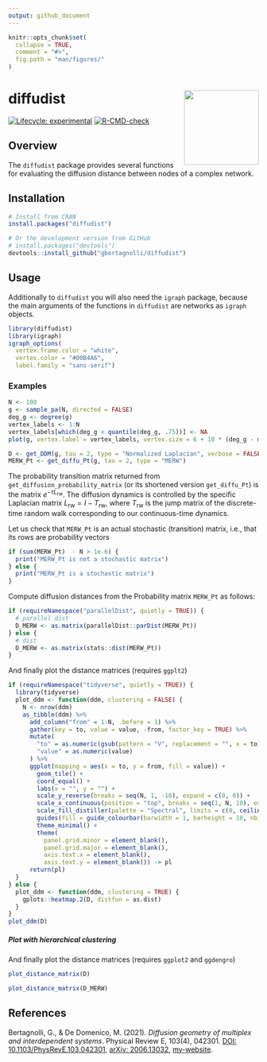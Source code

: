 ```yaml
---
output: github_document
---
```


<!-- README.md is generated from README.Rmd. Please edit that file -->

```r
knitr::opts_chunk$set(
  collapse = TRUE,
  comment = "#>",
  fig.path = "man/figures/"
)
```

# diffudist <img src="man/figures/diffudist.png" align="right" alt="" width="150"/>

<!-- badges: start -->
[![Lifecycle: experimental](https://img.shields.io/badge/lifecycle-experimental-orange.svg)](https://lifecycle.r-lib.org/articles/stages.html#experimental)
  [![R-CMD-check](https://github.com/gbertagnolli/diffudist/workflows/R-CMD-check/badge.svg)](https://github.com/gbertagnolli/diffudist/actions)
<!-- badges: end -->

## Overview

The `diffudist` package provides several functions for evaluating the diffusion distance between nodes of a complex network.

## Installation

```r
# Install from CRAN
install.packages("diffudist")

# Or the development version from GitHub
# install.packages("devtools")
devtools::install_github("gbertagnolli/diffudist")
```

## Usage

Additionally to `diffudist` you will also need the `igraph` package, because the main arguments of the functions in `diffudist` are networks as `igraph` objects.

```r
library(diffudist)
library(igraph)
igraph_options(
  vertex.frame.color = "white",
  vertex.color = "#00B4A6",
  label.family = "sans-serif")
```

### Examples

```r
N <- 100
g <- sample_pa(N, directed = FALSE)
deg_g <- degree(g)
vertex_labels <- 1:N
vertex_labels[which(deg_g < quantile(deg_g, .75))] <- NA
plot(g, vertex.label = vertex_labels, vertex.size = 6 + 10 * (deg_g - min(deg_g)) / max(deg_g))
```


```r
D <- get_DDM(g, tau = 2, type = "Normalized Laplacian", verbose = FALSE)
MERW_Pt <- get_diffu_Pt(g, tau = 2, type = "MERW")
```

The probability transition matrix returned from `get_diffusion_probability_matrix` (or its shortened version `get_diffu_Pt`) is the matrix $e^{-\tau L_{\text{rw}}}$. The diffusion dynamics is controlled by the specific Laplacian matrix $L_{\text{rw}} = I - T_{\text{rw}}$, where $T_{\text{rw}}$ is the jump matrix of the discrete-time random walk corresponding to our continuous-time dynamics.

Let us check that `MERW_Pt` is an actual stochastic (transition) matrix, i.e., that its rows are probability vectors

```r
if (sum(MERW_Pt)  - N > 1e-6) {
  print("MERW_Pt is not a stochastic matrix")
} else {
  print("MERW_Pt is a stochastic matrix")
}
```

Compute diffusion distances from the Probability matrix `MERW_Pt` as follows:

```r
if (requireNamespace("parallelDist", quietly = TRUE)) {
  # parallel dist
  D_MERW <- as.matrix(parallelDist::parDist(MERW_Pt))
} else {
  # dist
  D_MERW <- as.matrix(stats::dist(MERW_Pt))
}
```

And finally plot the distance matrices (requires `ggplt2`)

```r
if (requireNamespace("tidyverse", quietly = TRUE)) {
  library(tidyverse)
  plot_ddm <- function(ddm, clustering = FALSE) {
    N <- nrow(ddm)
    as_tibble(ddm) %>%
      add_column("from" = 1:N, .before = 1) %>%
      gather(key = to, value = value, -from, factor_key = TRUE) %>%
      mutate(
        "to" = as.numeric(gsub(pattern = "V", replacement = "", x = to)),
        "value" = as.numeric(value)
      ) %>%
      ggplot(mapping = aes(x = to, y = from, fill = value)) +
        geom_tile() +
        coord_equal() +
        labs(x = "", y = "") + 
        scale_y_reverse(breaks = seq(N, 1, -10), expand = c(0, 0)) +
        scale_x_continuous(position = "top", breaks = seq(1, N, 10), expand = c(0, 0)) +
        scale_fill_distiller(palette = "Spectral", limits = c(0, ceiling(max(ddm)))) + 
        guides(fill = guide_colourbar(barwidth = 1, barheight = 10, nbin = 100)) +
        theme_minimal() +
        theme(
          panel.grid.minor = element_blank(), 
          panel.grid.major = element_blank(), 
          axis.text.x = element_blank(),
          axis.text.y = element_blank()) -> pl
      return(pl)
  }
} else {
  plot_ddm <- function(ddm, clustering = TRUE) {
    gplots::heatmap.2(D, distfun = as.dist)
  }
}
plot_ddm(D)
```

##### Plot with hierarchical clustering 

And finally plot the distance matrices (requires `ggplot2` and `ggdengro`)

```r
plot_distance_matrix(D)
```

```r
plot_distance_matrix(D_MERW)
```

## References

Bertagnolli, G., & De Domenico, M. (2021). _Diffusion geometry of multiplex and interdependent systems_. Physical Review E, 103(4), 042301. [DOI: 10.1103/PhysRevE.103.042301](https://doi.org/10.1103/PhysRevE.103.042301), [arXiv: 2006.13032](https://arxiv.org/abs/2006.13032), [my-website](https://gbertagnolli.github.io/publication/ml-diffusion/).


